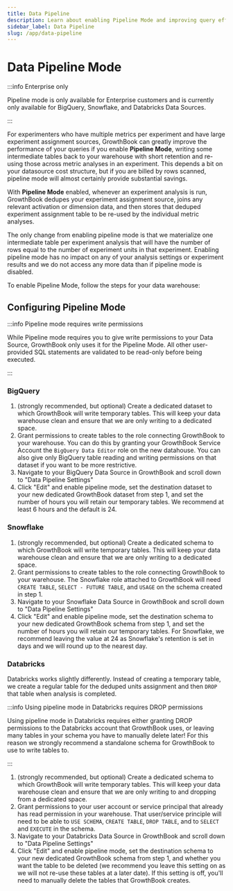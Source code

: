 ```yaml
---
title: Data Pipeline
description: Learn about enabling Pipeline Mode and improving query efficiency
sidebar_label: Data Pipeline
slug: /app/data-pipeline
---
```


# Data Pipeline Mode

:::info Enterprise only

Pipeline mode is only available for Enterprise customers and is currently only available for BigQuery, Snowflake, and Databricks Data Sources.

:::

For experimenters who have multiple metrics per experiment and have large experiment assignment sources, GrowthBook can greatly improve the performance of your queries if you enable **Pipeline Mode**, writing some intermediate tables back to your warehouse with short retention and re-using those across metric analyses in an experiment. This depends a bit on your datasource cost structure, but if you are billed by rows scanned, pipeline mode will almost certainly provide substantial savings.

With **Pipeline Mode** enabled, whenever an experiment analysis is run, GrowthBook dedupes your experiment assignment source, joins any relevant activation or dimension data, and then stores that deduped experiment assignment table to be re-used by the individual metric analyses.

The only change from enabling pipeline mode is that we materialize one intermediate table per experiment analysis that will have the number of rows equal to the number of experiment units in that experiment. Enabling pipeline mode has no impact on any of your analysis settings or experiment results and we do not access any more data than if pipeline mode is disabled.

To enable Pipeline Mode, follow the steps for your data warehouse:

## Configuring Pipeline Mode

:::info Pipeline mode requires write permissions

While Pipeline mode requires you to give write permissions to your Data Source, GrowthBook only uses it for the Pipeline Mode. All other user-provided SQL statements are validated to be read-only before being executed.

:::

### BigQuery

1. (strongly recommended, but optional) Create a dedicated dataset to which GrowthBook will write temporary tables. This will keep your data warehouse clean and ensure that we are only writing to a dedicated space.
2. Grant permissions to create tables to the role connecting GrowthBook to your warehouse. You can do this by granting your GrowthBook Service Account the `BigQuery Data Editor` role on the new datahouse. You can also give only BigQuery table reading and writing permissions on that dataset if you want to be more restrictive.
3. Navigate to your BigQuery Data Source in GrowthBook and scroll down to "Data Pipeline Settings"
4. Click "Edit" and enable pipeline mode, set the destination dataset to your new dedicated GrowthBook dataset from step 1, and set the number of hours you will retain our temporary tables. We recommend at least 6 hours and the default is 24.

### Snowflake

1. (strongly recommended, but optional) Create a dedicated schema to which GrowthBook will write temporary tables. This will keep your data warehouse clean and ensure that we are only writing to a dedicated space.
2. Grant permissions to create tables to the role connecting GrowthBook to your warehouse. The Snowflake role attached to GrowthBook will need `CREATE TABLE`, `SELECT - FUTURE TABLE`, and `USAGE` on the schema created in step 1.
3. Navigate to your Snowflake Data Source in GrowthBook and scroll down to "Data Pipeline Settings"
4. Click "Edit" and enable pipeline mode, set the destination schema to your new dedicated GrowthBook schema from step 1, and set the number of hours you will retain our temporary tables. For Snowflake, we recommend leaving the value at 24 as Snowflake's retention is set in days and we will round up to the nearest day.

### Databricks

Databricks works slightly differently. Instead of creating a temporary table, we create a regular table for the deduped units assignment and then `DROP` that table when analysis is completed.

:::info Using pipeline mode in Databricks requires DROP permissions

Using pipeline mode in Databricks requires either granting DROP permissions to the Databricks account that GrowthBook uses, or leaving many tables in your schema you have to manually delete later! For this reason we strongly recommend a standalone schema for GrowthBook to use to write tables to.

:::

1. (strongly recommended, but optional) Create a dedicated schema to which GrowthBook will write temporary tables. This will keep your data warehouse clean and ensure that we are only writing to and dropping from a dedicated space.
2. Grant permissions to your user account or service principal that already has read permission in your warehouse. That user/service principle will need to be able to `USE SCHEMA`, `CREATE TABLE`, `DROP TABLE`, and to `SELECT` and `EXECUTE` in the schema.
3. Navigate to your Databricks Data Source in GrowthBook and scroll down to "Data Pipeline Settings"
4. Click "Edit" and enable pipeline mode, set the destination schema to your new dedicated GrowthBook schema from step 1, and whether you want the table to be deleted (we recommend you leave this setting on as we will not re-use these tables at a later date). If this setting is off, you'll need to manually delete the tables that GrowthBook creates.
